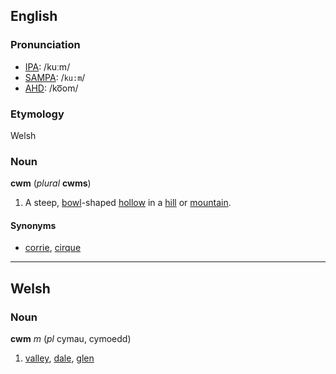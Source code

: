 ==English==
===Pronunciation===
*[[IPA]]: /kuːm/
*[[SAMPA]]: /<tt>ku:m</tt>/
*[[AHD]]: /ko͞om/

===Etymology===
Welsh

===Noun===
'''cwm''' (''plural'' '''cwms''')

#A steep, [[bowl]]-shaped [[hollow]] in a [[hill]] or [[mountain]].

====Synonyms====
*[[corrie]], [[cirque]]

----

==Welsh==
===Noun===
'''cwm''' ''m'' (''pl'' cymau, cymoedd)
# [[valley]], [[dale]], [[glen]]
